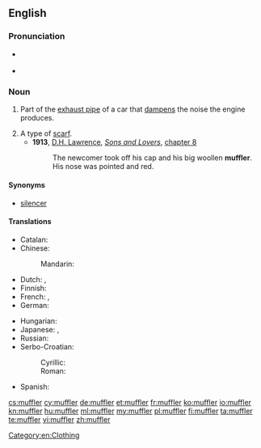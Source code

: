 ==English==

===Pronunciation===
* {{a|US}} {{IPA|/ˈmʌflɚ/}}
* {{audio|en-us-muffler.ogg|Audio (US)|lang=en}}

===Noun===
{{en-noun}}

# {{context|US|lang=en}} Part of the [[exhaust pipe]] of a car that [[dampen]]s the noise the engine produces.
# A type of [[scarf]].
#* '''1913''', [[w:D. H. Lawrence|D.H. Lawrence]], ''[[s:Sons_and_Lovers|Sons and Lovers]]'', [[s:Sons and Lovers/Chapter VIII|chapter 8]]
#*: The newcomer took off his cap and his big woollen '''muffler'''. His nose was pointed and red.
====Synonyms====
* [[silencer]]

====Translations====
{{trans-top|part of exhaust pipe}}
* Catalan: {{t|ca|silenciador|m}}
* Chinese:
*: Mandarin: {{t+|cmn|消音器|tr=xiāoyīnqì|sc=Hani}}
* Dutch: {{t+|nl|knalpot|m}}, {{t+|nl|demper|m}}
* Finnish: {{t|fi|äänenvaimennin}}
* French: {{t+|fr|pot d'échappement|m}}, {{t|fr|silencieux d'échappement|m}}
* German: {{t+|de|Schalldämpfer|m}}
{{trans-mid}}
* Hungarian: {{t+|hu|hangtompító}}
* Japanese: {{t|ja|マフラー|tr=mafurā}}, {{t|ja|消音器|tr=しょうおんき, shōonki|sc=Jpan}}
* Russian: {{t+|ru|глушитель|m|sc=Cyrl|tr=glušítelʹ}}
* Serbo-Croatian:
*: Cyrillic: {{t|sh|ауспух|m}}
*: Roman: {{t|sh|auspuh|m}}
* Spanish: {{t|es|silenciador|m}}
{{trans-bottom}}

{{trans-see|scarf}}

[[Category:en:Clothing]]

[[cs:muffler]]
[[cy:muffler]]
[[de:muffler]]
[[et:muffler]]
[[fr:muffler]]
[[ko:muffler]]
[[io:muffler]]
[[kn:muffler]]
[[hu:muffler]]
[[ml:muffler]]
[[my:muffler]]
[[pl:muffler]]
[[fi:muffler]]
[[ta:muffler]]
[[te:muffler]]
[[vi:muffler]]
[[zh:muffler]]